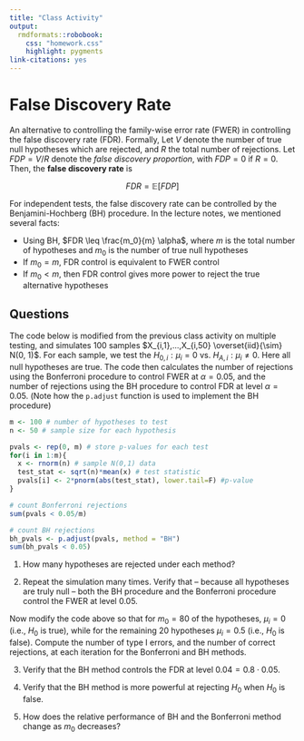 ```yaml
---
title: "Class Activity"
output: 
  rmdformats::robobook:
    css: "homework.css"
    highlight: pygments
link-citations: yes
---
```


# False Discovery Rate

An alternative to controlling the family-wise error rate (FWER) in controlling the false discovery rate (FDR). Formally, Let $V$ denote the number of true null hypotheses which are rejected, and $R$ the total number of rejections. Let $FDP = V/R$ denote the *false discovery proportion*, with $FDP = 0$ if $R = 0$. Then, the **false discovery rate** is

$$FDR = \mathbb{E}[FDP]$$

For independent tests, the false discovery rate can be controlled by the Benjamini-Hochberg (BH) procedure. In the lecture notes, we mentioned several facts:

* Using BH, $FDR \leq \frac{m_0}{m} \alpha$, where $m$ is the total number of hypotheses and $m_0$ is the number of true null hypotheses
* If $m_0 = m$, FDR control is equivalent to FWER control
* If $m_0 < m$, then FDR control gives more power to reject the true alternative hypotheses

## Questions

The code below is modified from the previous class activity on multiple testing, and simulates 100 samples $X_{i,1},...,X_{i,50} \overset{iid}{\sim} N(0, 1)$. For each sample, we test the $H_{0,i}: \mu_i = 0$ vs. $H_{A,i}: \mu_i \neq 0$. Here all null hypotheses are true. The code then calculates the number of rejections using the Bonferroni procedure to control FWER at $\alpha = 0.05$, and the number of rejections using the BH procedure to control FDR at level $\alpha = 0.05$. (Note how the `p.adjust` function is used to implement the BH procedure)

```r
m <- 100 # number of hypotheses to test
n <- 50 # sample size for each hypothesis

pvals <- rep(0, m) # store p-values for each test
for(i in 1:m){
  x <- rnorm(n) # sample N(0,1) data
  test_stat <- sqrt(n)*mean(x) # test statistic
  pvals[i] <- 2*pnorm(abs(test_stat), lower.tail=F) #p-value
}

# count Bonferroni rejections
sum(pvals < 0.05/m)

# count BH rejections
bh_pvals <- p.adjust(pvals, method = "BH")
sum(bh_pvals < 0.05)
```

1. How many hypotheses are rejected under each method?

2. Repeat the simulation many times. Verify that -- because all hypotheses are truly null -- both the BH procedure and the Bonferroni procedure control the FWER at level $0.05$.

Now modify the code above so that for $m_0 = 80$ of the hypotheses, $\mu_i = 0$ (i.e., $H_0$ is true), while for the remaining 20 hypotheses $\mu_i = 0.5$ (i.e., $H_0$ is false). Compute the number of type I errors, and the number of correct rejections, at each iteration for the Bonferroni and BH methods. 

3. Verify that the BH method controls the FDR at level $0.04 = 0.8\cdot 0.05$.

4. Verify that the BH method is more powerful at rejecting $H_0$ when $H_0$ is false.

5. How does the relative performance of BH and the Bonferroni method change as $m_0$ decreases?


